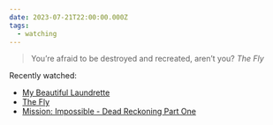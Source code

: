 ```yaml
---
date: 2023-07-21T22:00:00.000Z
tags:
  - watching
---
```

> You’re afraid to be destroyed and recreated, aren’t you?
> <cite><i>The Fly</i></cite>

Recently watched:

* [My Beautiful Laundrette](https://letterboxd.com/film/my-beautiful-laundrette/)
* [The Fly](https://letterboxd.com/film/the-fly-1986/)
* [Mission: Impossible - Dead Reckoning Part One](https://letterboxd.com/film/mission-impossible-dead-reckoning-part-one/)